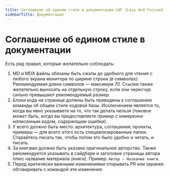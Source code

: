 ```yaml
---
title: Соглашение об едином стиле в документации LAF (Lazy And Focused)
sidebarTitle: Документация
---
```


# Соглашение об едином стиле в документации

Есть ряд правил, которые желательно соблюдать:

1. MD и MDX файлы обязаны быть сжаты до удобного для чтения с любого
   экрана монитора по ширине строки _(в символах)_. Рекомендуемая
   длина символов — максимум 70. Ссылки также желательно выносить на
   отдельную строку, если они чересчур сильно превышают рекомендуемый
   размер.
2. Блоки кода на странице должны быть приведены к соглашению команды
   об общем стиле кодовой базы. Исключением является то, когда вы
   явно указываете на то, что так делать нельзя _(таковое может быть,
   когда вы предоставляете пример с намеренно написанным кодом,
   содержащим ошибки)_.
3. У всего должно быть место: архитектура, соглашения, проекты,
   примеры — для всего этого есть специализированные папки.
   Старайтесь писать так, чтобы потом это было удобно и читать, и
   писать.
4. За книгами должно быть указано оригинальное авторство. Также
   рекомендуется указывать в сайдбаре и заголовке страницы автора
   плюс название материала _(книги)_. Пример:
   `Автор — Название книги`.
5. Перед критически важными изменениями открывать PR или заранее
   обговаривать с командой эти изменения.
